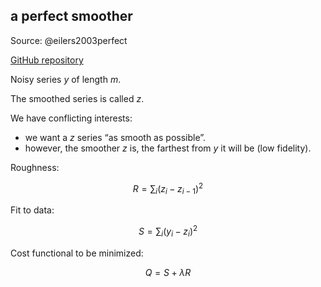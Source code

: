 ## a perfect smoother

Source: @eilers2003perfect

[GitHub repository](https://github.com/mhvwerts/whittaker-eilers-smoother/tree/master)

Noisy series $y$ of length $m$.

The smoothed series is called $z$.

We have conflicting interests:

* we want a $z$ series "as smooth as possible".
* however, the smoother $z$ is, the farthest from $y$ it will be (low fidelity).

Roughness:

$$
R = \displaystyle\sum_i (z_i - z_{i-1})^2
$$


Fit to data:

$$
S = \displaystyle\sum_i (y_i - z_i)^2
$$

Cost functional to be minimized:

$$
Q = S + \lambda R
$$